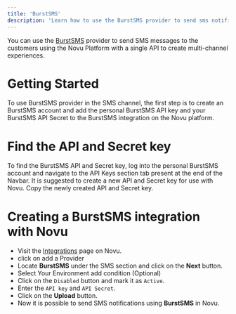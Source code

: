 ```yaml
---
title: 'BurstSMS'
description: 'Learn how to use the BurstSMS provider to send sms notifications using Novu'
---
```


You can use the [BurstSMS](https://burstsms.com/) provider to send SMS messages to the customers using the Novu Platform with a single API to create multi-channel experiences.

# Getting Started

To use BurstSMS provider in the SMS channel, the first step is to create an BurstSMS account and add the personal BurstSMS API key and your BurstSMS API Secret to the BurstSMS integration on the Novu platform.

# Find the API and Secret key

To find the BurstSMS API and Secret key, log into the personal BurstSMS account and navigate to the API Keys section tab present at the end of the Navbar. It is suggested to create a new API and Secret key for use with Novu. Copy the newly created API and Secret key.

# Creating a BurstSMS integration with Novu

- Visit the [Integrations](https://web.novu.co/integrations) page on Novu.
- click on add a Provider
- Locate **BurstSMS** under the SMS section and click on the **Next** button.
- Select Your Environment add condition (Optional)
- Click on the `Disabled` button and mark it as `Active`.
- Enter the `API key` and `API Secret`.
- Click on the **Upload** button.
- Now it is possible to send SMS notifications using **BurstSMS** in Novu.